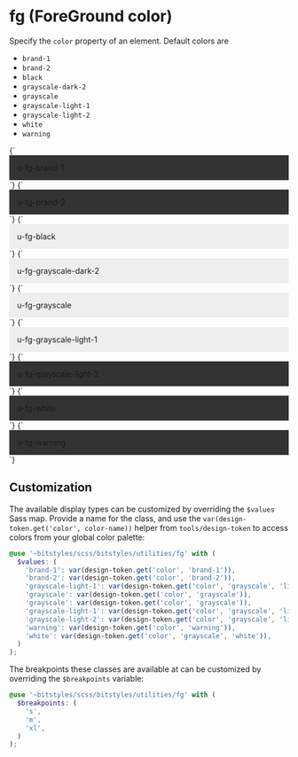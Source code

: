 
<Meta title="Utilities/color" />

# fg (ForeGround color)

Specify the `color` property of an element. Default colors are

- `brand-1`
- `brand-2`
- `black`
- `grayscale-dark-2`
- `grayscale`
- `grayscale-light-1`
- `grayscale-light-2`
- `white`
- `warning`

<Canvas>
  <Story name="brand-1">
    {`
      <div class="u-fg-brand-1" style="padding: 1em;background-color:#333;">u-fg-brand-1</div>
    `}
  </Story>
  <Story name="brand-2">
    {`
      <div class="u-fg-brand-2" style="padding: 1em;background-color:#333;">u-fg-brand-2</div>
    `}
  </Story>
  <Story name="black">
    {`
      <div class="u-fg-black" style="padding: 1em;background-color:#eee;">u-fg-black</div>
    `}
  </Story>
  <Story name="grayscale-dark-2">
    {`
      <div class="u-fg-grayscale-dark-2" style="padding: 1em;background-color:#eee;">u-fg-grayscale-dark-2</div>
    `}
  </Story>
  <Story name="grayscale">
    {`
      <div class="u-fg-grayscale" style="padding: 1em;background-color:#eee;">u-fg-grayscale</div>
    `}
  </Story>
  <Story name="grayscale-light-1">
    {`
      <div class="u-fg-grayscale-light-1" style="padding: 1em;background-color:#eee;">u-fg-grayscale-light-1</div>
    `}
  </Story>
  <Story name="grayscale-light-2">
    {`
      <div class="u-fg-grayscale-light-2" style="padding: 1em;background-color:#333;">u-fg-grayscale-light-2</div>
    `}
  </Story>
  <Story name="white">
    {`
      <div class="u-fg-white" style="padding: 1em;background-color:#333;">u-fg-white</div>
    `}
  </Story>
  <Story name="warning">
    {`
      <div class="u-fg-warning" style="padding: 1em;background-color:#333;">u-fg-warning</div>
    `}
  </Story>
</Canvas>

## Customization

The available display types can be customized by overriding the `$values` Sass map. Provide a name for the class, and use the `var(design-token.get('color', color-name))` helper from `tools/design-token` to access colors from your global color palette:

```scss
@use '~bitstyles/scss/bitstyles/utilities/fg' with (
  $values: (
    'brand-1': var(design-token.get('color', 'brand-1')),
    'brand-2': var(design-token.get('color', 'brand-2')),
    'grayscale-light-1': var(design-token.get('color', 'grayscale', 'light-1')),
    'grayscale': var(design-token.get('color', 'grayscale')),
    'grayscale': var(design-token.get('color', 'grayscale')),
    'grayscale-light-1': var(design-token.get('color', 'grayscale', 'light-1')),
    'grayscale-light-2': var(design-token.get('color', 'grayscale', 'light-2')),
    'warning': var(design-token.get('color', 'warning')),
    'white': var(design-token.get('color', 'grayscale', 'white')),
  )
);
```

The breakpoints these classes are available at can be customized by overriding the `$breakpoints` variable:

```scss
@use '~bitstyles/scss/bitstyles/utilities/fg' with (
  $breakpoints: (
    's',
    'm',
    'xl',
  )
);
```

